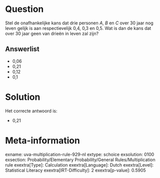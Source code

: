 Question
========

Stel de onafhankelijke kans dat drie personen *A*, *B* en *C* over 30
jaar nog leven gelijk is aan respectievelijk 0,4, 0,3 en 0,5. Wat is dan
de kans dat over 30 jaar geen van drieën in leven zal zijn?


Answerlist
----------

* 0,06
* 0,21
* 0,12
* 0,1

Solution
========

Het correcte antwoord is: 

* 0,21

Meta-information
================
exname: uva-multiplication-rule-929-nl
extype: schoice
exsolution: 0100
exsection: Probability/Elementary Probability/General Rules/Multiplication rule
exextra[Type]: Calculation
exextra[Language]: Dutch
exextra[Level]: Statistical Literacy
exextra[IRT-Difficulty]: 2
exextra[p-value]: 0.5905
